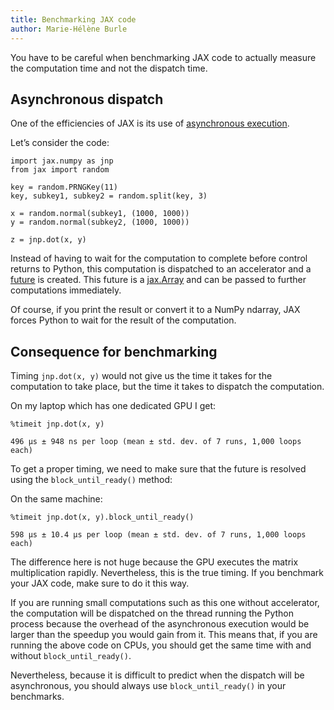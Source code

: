 ```yaml
---
title: Benchmarking JAX code
author: Marie-Hélène Burle
---
```


:::{.def}

You have to be careful when benchmarking JAX code to actually measure the computation time and not the dispatch time.

:::

## Asynchronous dispatch

One of the efficiencies of JAX is its use of [asynchronous execution](https://en.wikipedia.org/wiki/Asynchrony_(computer_programming)).

Let's consider the code:

```.python
import jax.numpy as jnp
from jax import random

key = random.PRNGKey(11)
key, subkey1, subkey2 = random.split(key, 3)

x = random.normal(subkey1, (1000, 1000))
y = random.normal(subkey2, (1000, 1000))

z = jnp.dot(x, y)
```

Instead of having to wait for the computation to complete before control returns to Python, this computation is dispatched to an accelerator and a [future](https://en.wikipedia.org/wiki/Futures_and_promises) is created. This future is a [jax.Array](https://jax.readthedocs.io/en/latest/jax.html#jax-array-jax-array) and can be passed to further computations immediately.

Of course, if you print the result or convert it to a NumPy ndarray, JAX forces Python to wait for the result of the computation.

## Consequence for benchmarking

Timing `jnp.dot(x, y)` would not give us the time it takes for the computation to take place, but the time it takes to dispatch the computation.

On my laptop which has one dedicated GPU I get:

```.python
%timeit jnp.dot(x, y)
```

```
496 µs ± 948 ns per loop (mean ± std. dev. of 7 runs, 1,000 loops each)
```

To get a proper timing, we need to make sure that the future is resolved using the `block_until_ready()` method:

On the same machine:

```.python
%timeit jnp.dot(x, y).block_until_ready()
```

```
598 µs ± 10.4 µs per loop (mean ± std. dev. of 7 runs, 1,000 loops each)
```

The difference here is not huge because the GPU executes the matrix multiplication rapidly. Nevertheless, this is the true timing. If you benchmark your JAX code, make sure to do it this way.

:::{.note}

If you are running small computations such as this one without accelerator, the computation will be dispatched on the thread running the Python process because the overhead of the asynchronous execution would be larger than the speedup you would gain from it. This means that, if you are running the above code on CPUs, you should get the same time with and without `block_until_ready()`.

Nevertheless, because it is difficult to predict when the dispatch will be asynchronous, you should always use `block_until_ready()` in your benchmarks.

:::

